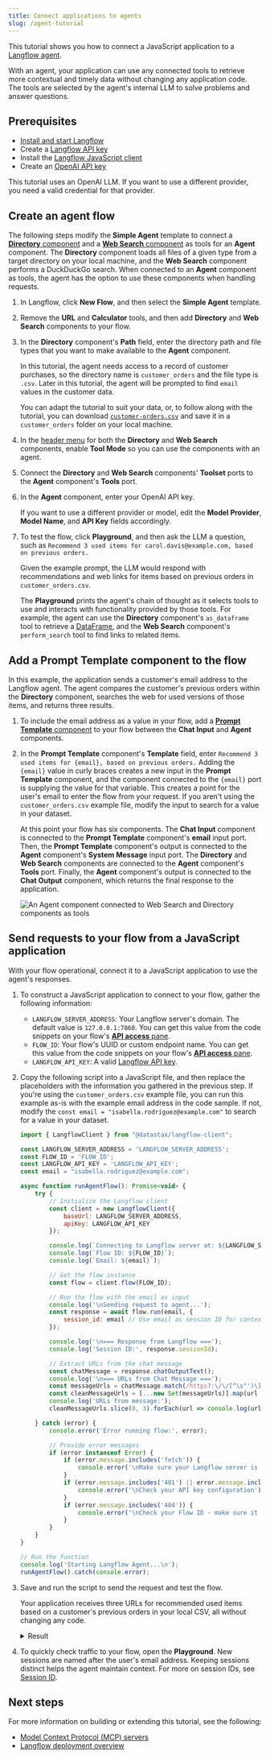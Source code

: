 ```yaml
---
title: Connect applications to agents
slug: /agent-tutorial
---
```



This tutorial shows you how to connect a JavaScript application to a [Langflow agent](/agents).

With an agent, your application can use any connected tools to retrieve more contextual and timely data without changing any application code. The tools are selected by the agent's internal LLM to solve problems and answer questions.

## Prerequisites

* [Install and start Langflow](/get-started-installation)
* Create a [Langflow API key](/api-keys-and-authentication)
* Install the [Langflow JavaScript client](/typescript-client)
* Create an [OpenAI API key](https://platform.openai.com/api-keys)

This tutorial uses an OpenAI LLM. If you want to use a different provider, you need a valid credential for that provider.

## Create an agent flow

The following steps modify the **Simple Agent** template to connect a [**Directory** component](/components-data#directory) and a [**Web Search** component](/components-data#web-search) as tools for an **Agent** component.
The **Directory** component loads all files of a given type from a target directory on your local machine, and the **Web Search** component performs a DuckDuckGo search.
When connected to an **Agent** component as tools, the agent has the option to use these components when handling requests.

1. In Langflow, click **New Flow**, and then select the **Simple Agent** template.
2. Remove the **URL** and **Calculator** tools, and then add **Directory** and **Web Search** components to your flow.
3. In the **Directory** component's **Path** field, enter the directory path and file types that you want to make available to the **Agent** component.

    In this tutorial, the agent needs access to a record of customer purchases, so the directory name is `customer_orders` and the file type is `.csv`. Later in this tutorial, the agent will be prompted to find `email` values in the customer data.

    You can adapt the tutorial to suit your data, or, to follow along with the tutorial, you can download [`customer-orders.csv`](/files/customer_orders/customer_orders.csv) and save it in a `customer_orders` folder on your local machine.

4. In the [header menu](/concepts-components#component-menus) for both the **Directory** and **Web Search** components, enable **Tool Mode** so you can use the components with an agent.

5. Connect the **Directory** and **Web Search** components' **Toolset** ports to the **Agent** component's **Tools** port.
6. In the **Agent** component, enter your OpenAI API key.

    If you want to use a different provider or model, edit the **Model Provider**, **Model Name**, and **API Key** fields accordingly.

7. To test the flow, click <Icon name="Play" aria-hidden="true" /> **Playground**, and then ask the LLM a question, such as `Recommend 3 used items for carol.davis@example.com, based on previous orders.`

    Given the example prompt, the LLM would respond with recommendations and web links for items based on previous orders in `customer_orders.csv`.

    The **Playground** prints the agent's chain of thought as it selects tools to use and interacts with functionality provided by those tools.
    For example, the agent can use the **Directory** component's `as_dataframe` tool to retrieve a [DataFrame](/data-types#dataframe), and the **Web Search** component's `perform_search` tool to find links to related items.

## Add a Prompt Template component to the flow

In this example, the application sends a customer's email address to the Langflow agent. The agent compares the customer's previous orders within the **Directory** component, searches the web for used versions of those items, and returns three results.

1. To include the email address as a value in your flow, add a [**Prompt Template** component](/components-prompts) to your flow between the **Chat Input** and **Agent** components.
2. In the **Prompt Template** component's **Template** field, enter `Recommend 3 used items for {email}, based on previous orders.`
Adding the `{email}` value in curly braces creates a new input in the **Prompt Template** component, and the component connected to the `{email}` port is supplying the value for that variable.
This creates a point for the user's email to enter the flow from your request.
If you aren't using the `customer_orders.csv` example file, modify the input to search for a value in your dataset.

    At this point your flow has six components. The **Chat Input** component is connected to the **Prompt Template** component's **email** input port. Then, the **Prompt Template** component's output is connected to the **Agent** component's **System Message** input port. The **Directory** and **Web Search** components are connected to the **Agent** component's **Tools** port. Finally, the **Agent** component's output is connected to the **Chat Output** component, which returns the final response to the application.

    ![An Agent component connected to Web Search and Directory components as tools](/img/tutorial-agent-with-directory.png)

## Send requests to your flow from a JavaScript application

With your flow operational, connect it to a JavaScript application to use the agent's responses.

1. To construct a JavaScript application to connect to your flow, gather the following information:

    * `LANGFLOW_SERVER_ADDRESS`: Your Langflow server's domain. The default value is `127.0.0.1:7860`. You can get this value from the code snippets on your flow's [**API access** pane](/concepts-publish#api-access).
    * `FLOW_ID`: Your flow's UUID or custom endpoint name. You can get this value from the code snippets on your flow's [**API access** pane](/concepts-publish#api-access).
    * `LANGFLOW_API_KEY`: A valid [Langflow API key](/api-keys-and-authentication).

2. Copy the following script into a JavaScript file, and then replace the placeholders with the information you gathered in the previous step.
If you're using the `customer_orders.csv` example file, you can run this example as-is with the example email address in the code sample.
If not, modify the `const email = "isabella.rodriguez@example.com"` to search for a value in your dataset.

    ```js
    import { LangflowClient } from "@datastax/langflow-client";

    const LANGFLOW_SERVER_ADDRESS = 'LANGFLOW_SERVER_ADDRESS';
    const FLOW_ID = 'FLOW_ID';
    const LANGFLOW_API_KEY = 'LANGFLOW_API_KEY';
    const email = "isabella.rodriguez@example.com";

    async function runAgentFlow(): Promise<void> {
        try {
            // Initialize the Langflow client
            const client = new LangflowClient({
                baseUrl: LANGFLOW_SERVER_ADDRESS,
                apiKey: LANGFLOW_API_KEY
            });

            console.log(`Connecting to Langflow server at: ${LANGFLOW_SERVER_ADDRESS} `);
            console.log(`Flow ID: ${FLOW_ID}`);
            console.log(`Email: ${email}`);

            // Get the flow instance
            const flow = client.flow(FLOW_ID);

            // Run the flow with the email as input
            console.log('\nSending request to agent...');
            const response = await flow.run(email, {
                session_id: email // Use email as session ID for context
            });

            console.log('\n=== Response from Langflow ===');
            console.log('Session ID:', response.sessionId);

            // Extract URLs from the chat message
            const chatMessage = response.chatOutputText();
            console.log('\n=== URLs from Chat Message ===');
            const messageUrls = chatMessage.match(/https?:\/\/[^\s"')\]]+/g) || [];
            const cleanMessageUrls = [...new Set(messageUrls)].map(url => url.trim());
            console.log('URLs from message:');
            cleanMessageUrls.slice(0, 3).forEach(url => console.log(url));

        } catch (error) {
            console.error('Error running flow:', error);

            // Provide error messages
            if (error instanceof Error) {
                if (error.message.includes('fetch')) {
                    console.error('\nMake sure your Langflow server is running and accessible at:', LANGFLOW_SERVER_ADDRESS);
                }
                if (error.message.includes('401') || error.message.includes('403')) {
                    console.error('\nCheck your API key configuration');
                }
                if (error.message.includes('404')) {
                    console.error('\nCheck your Flow ID - make sure it exists and is correct');
                }
            }
        }
    }

    // Run the function
    console.log('Starting Langflow Agent...\n');
    runAgentFlow().catch(console.error);
    ```

3.  Save and run the script to send the request and test the flow.

    Your application receives three URLs for recommended used items based on a customer's previous orders in your local CSV, all without changing any code.

    <details>
    <summary>Result</summary>

    The following is an example response from this tutorial's flow. Due to the nature of LLMs and variations in your inputs, your response might be different.

    ```
    Starting Langflow Agent...

    Connecting to Langflow server at: http://localhost:7860
    Flow ID: local-db-search
    Email: isabella.rodriguez@example.com

    Sending request to agent...

    === Response from Langflow ===
    Session ID: isabella.rodriguez@example.com

    URLs found:
    https://www.facebook.com/marketplace/258164108225783/electronics/
    https://www.facebook.com/marketplace/458332108944152/furniture/
    https://www.facebook.com/marketplace/613732137493719/kitchen-cabinets/
    ```

    </details>

4.  To quickly check traffic to your flow, open the **Playground**.
    New sessions are named after the user's email address.
    Keeping sessions distinct helps the agent maintain context. For more on session IDs, see [Session ID](/session-id).

## Next steps

For more information on building or extending this tutorial, see the following:

* [Model Context Protocol (MCP) servers](/mcp-server)
* [Langflow deployment overview](/deployment-overview)
